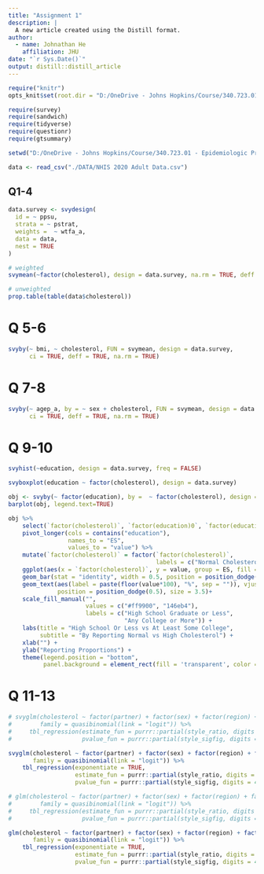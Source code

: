 ```yaml
---
title: "Assignment 1"
description: |
  A new article created using the Distill format.
author:
  - name: Johnathan He 
    affiliation: JHU
date: "`r Sys.Date()`"
output: distill::distill_article
---
```



```r
require("knitr")
opts_knit$set(root.dir = "D:/OneDrive - Johns Hopkins/Course/340.723.01 - Epidemiologic Practice Methods for Population Health Research/assignment/Epi-723-assignment/Assignment 1")
```


```r
require(survey)
require(sandwich)
require(tidyverse)
require(questionr)
require(gtsummary)

setwd("D:/OneDrive - Johns Hopkins/Course/340.723.01 - Epidemiologic Practice Methods for Population Health Research/assignment/Epi-723-assignment/Assignment 1")
```


```r
data <- read_csv("./DATA/NHIS 2020 Adult Data.csv")
```


## Q1-4


```r
data.survey <- svydesign(
  id = ~ ppsu,
  strata = ~ pstrat,
  weights =  ~ wtfa_a,
  data = data,
  nest = TRUE
)
```


```r
# weighted
svymean(~factor(cholesterol), design = data.survey, na.rm = TRUE, deff = TRUE)
```


```r
# unweighted
prop.table(table(data$cholesterol))
```


# Q 5-6

```r
svyby(~ bmi, ~ cholesterol, FUN = svymean, design = data.survey,
      ci = TRUE, deff = TRUE, na.rm = TRUE)
```


# Q 7-8

```r
svyby(~ agep_a, by = ~ sex + cholesterol, FUN = svymean, design = data.survey,
      ci = TRUE, deff = TRUE, na.rm = TRUE)
```


# Q 9-10

```r
svyhist(~education, design = data.survey, freq = FALSE)
```


```r
svyboxplot(education ~ factor(cholesterol), design = data.survey)
```


```r
obj <- svyby(~ factor(education), by =  ~ factor(cholesterol), design = data.survey, FUN = svymean, na.rm = TRUE)
barplot(obj, legend.text=TRUE)
```


```r
obj %>% 
    select(`factor(cholesterol)`, `factor(education)0`, `factor(education)1`) %>% 
    pivot_longer(cols = contains("education"),
                 names_to = "ES",
                 values_to = "value") %>% 
    mutate(`factor(cholesterol)` = factor(`factor(cholesterol)`,
                                          labels = c("Normal Cholesterol", "High Cholesterol"))) %>% 
    ggplot(aes(x = `factor(cholesterol)`, y = value, group = ES, fill = ES)) +
    geom_bar(stat = "identity", width = 0.5, position = position_dodge()) +
    geom_text(aes(label = paste(floor(value*100), "%", sep = "")), vjust = -0.4, color = "black",
              position = position_dodge(0.5), size = 3.5)+
    scale_fill_manual("",
                      values = c("#ff9900", "146eb4"),
                      labels = c("High School Graduate or Less",
                                 "Any College or More")) +
    labs(title = "High School Or Less vs At Least Some College",
         subtitle = "By Reporting Normal vs High Cholesterol") +
    xlab("") +
    ylab("Reporting Proportions") +
    theme(legend.position = "bottom",
          panel.background = element_rect(fill = 'transparent', color = 'gray'))
```


# Q 11-13


```r
# svyglm(cholesterol ~ factor(partner) + factor(sex) + factor(region) + factor(bmi), design = data.survey,
#        family = quasibinomial(link = "logit")) %>% 
#     tbl_regression(estimate_fun = purrr::partial(style_ratio, digits = 4),
#                    pvalue_fun = purrr::partial(style_sigfig, digits = 4))
```


```r
svyglm(cholesterol ~ factor(partner) + factor(sex) + factor(region) + factor(bmi), design = data.survey,
       family = quasibinomial(link = "logit")) %>% 
    tbl_regression(exponentiate = TRUE,
                   estimate_fun = purrr::partial(style_ratio, digits = 4),
                   pvalue_fun = purrr::partial(style_sigfig, digits = 4))
```


```r
# glm(cholesterol ~ factor(partner) + factor(sex) + factor(region) + factor(bmi), data = data,
#        family = quasibinomial(link = "logit")) %>% 
#     tbl_regression(estimate_fun = purrr::partial(style_ratio, digits = 4),
#                    pvalue_fun = purrr::partial(style_sigfig, digits = 4))
```


```r
glm(cholesterol ~ factor(partner) + factor(sex) + factor(region) + factor(bmi), data = data,
       family = quasibinomial(link = "logit")) %>% 
    tbl_regression(exponentiate = TRUE,
                   estimate_fun = purrr::partial(style_ratio, digits = 4),
                   pvalue_fun = purrr::partial(style_sigfig, digits = 4))
```

